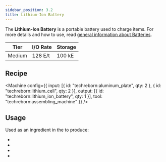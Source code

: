 ```yaml
---
sidebar_position: 3.2
title: Lithium-Ion Battery
---
```


<ItemImage file="lithium_ion_battery" alt="Lithium-Ion Battery" size="200" />

The **Lithium-Ion Battery** is a portable battery used to charge items. For more details and how to use, read [general information about Batteries](/docs/items/battery).

| Tier   | I/O Rate | Storage |
| ------ | -------- | ------- |
| Medium | 128 E/t  | 100 kE  |


## Recipe

<Machine config={{ input: [{ id: "techreborn:aluminum_plate", qty: 2 }, { id: "techreborn:lithium_cell", qty: 2 }], output: [{ id: "techreborn:lithium_ion_battery", qty: 1 }], tool: "techreborn:assembling_machine" }} />


## Usage

Used as an ingredient in the <McItem slug="minecraft:crafting_table"/> to produce:

- <McItem slug="techreborn:lithium_ion_batpack"/>
- <McItem slug="techreborn:advanced_chainsaw"/>
- <McItem slug="techreborn:advanced_drill"/>
- <McItem slug="techreborn:advanced_jackhammer"/>
